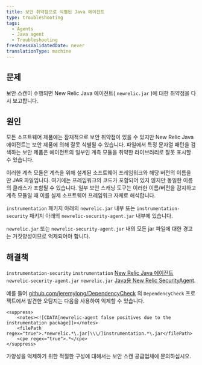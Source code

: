 ```yaml
---
title: 보안 취약점으로 식별된 Java 에이전트
type: troubleshooting
tags:
  - Agents
  - Java agent
  - Troubleshooting
freshnessValidatedDate: never
translationType: machine
---
```


## 문제

보안 스캔이 수행되면 New Relic Java 에이전트( `newrelic.jar` )에 대한 취약점을 다시 보고합니다.

## 원인

모든 소프트웨어 제품에는 잠재적으로 보안 취약점이 있을 수 있지만 New Relic Java 에이전트는 보안 제품에 의해 잘못 식별될 수 있습니다. 파일에서 특정 문자열 패턴을 검색하는 보안 제품은 에이전트의 일부인 계측 모듈을 취약한 라이브러리로 잘못 표시할 수 있습니다.

이러한 계측 모듈은 계측을 위해 설계된 소프트웨어 프레임워크와 해당 버전의 이름을 딴 JAR 파일입니다. 여기에는 프레임워크의 코드가 포함되어 있지 않지만 동일한 이름의 클래스가 포함될 수 있습니다. 일부 보안 스캐닝 도구는 이러한 이름/버전을 감지하고 계측 모듈일 때 이를 실제 소프트웨어 프레임워크 자체로 해석합니다.

`instrumentation` 패키지 아래의 `newrelic.jar` 내부 또는 `instrumentation-security` 패키지 아래의 `newrelic-security-agent.jar` 내부에 있습니다.

`newrelic.jar` 또는 `newrelic-security-agent.jar` 내의 모든 jar 파일에 대한 경고는 거짓양성이므로 억제되어야 합니다.

## 해결책

`instrumentation-security` `instrumentation` [New Relic Java 에이전트](https://github.com/newrelic/newrelic-java-agent/tree/main/instrumentation) `newrelic-security-agent.jar` `newrelic.jar` [Java용 New Relic SecurityAgent](https://github.com/newrelic/csec-java-agent/tree/main/instrumentation-security).

예를 들어 [github.com/jeremylong/DependencyCheck](https://github.com/jeremylong/DependencyCheck) 의 `DependencyCheck` 프로젝트에서 발견한 오탐지는 다음을 사용하여 억제할 수 있습니다.

```jar
<suppress>
    <notes><![CDATA[newrelic-agent false positives due to the instrumentation package]]></notes>
    <filePath regex="true">.*newrelic.*\.jar[\\\/]instrumentation.*\.jar</filePath>
    <cpe regex="true">.*</cpe>
</suppress>
```

가양성을 억제하기 위한 적절한 구성에 대해서는 보안 스캔 공급업체에 문의하십시오.
